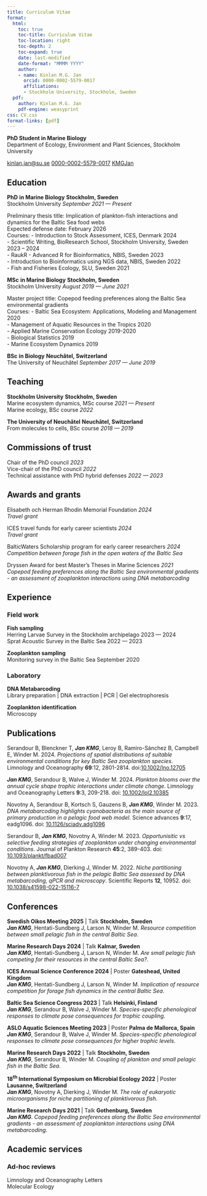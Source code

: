 ```yaml
---
title: Curriculum Vitae
format: 
  html:
    toc: true
    toc-title: Curriculum Vitae
    toc-location: right
    toc-depth: 2
    toc-expand: true
    date: last-modified
    date-format: "MMMM YYYY"
    author:
    - name: Kinlan M.G. Jan
      orcid: 0000-0002-5579-0017
      affiliations:
      - Stockholm University, Stockholm, Sweden
  pdf:
    author: Kinlan M.G. Jan
    pdf-engine: weasyprint
css: CV.css
format-links: [pdf]
---
```


::: {.print-only .contact-block}
**PhD Student in Marine Biology** <br>
Department of Ecology, Environment and Plant Sciences, Stockholm University

[kinlan.jan@su.se](mailto:kinlan.jan@su.se){.email}
[0000-0002-5579-0017](https://orcid.org/0000-0002-5579-0017){.orcid}
[KMGJan](https://github.com/KMGJan){.github}
:::


## Education 

[[[**PhD**]{.educationtitle} **in Marine Biology**]{.edu} [**Stockholm, Sweden**]{.cvlocation}]{.cvcontainer} <br>
[Stockholm University [*September 2021 --- Present*]{.cvdate}]{.cvcontainer}

[Preliminary thesis title:]{.subedu} [Implication of plankton-fish interactions and dynamics for the Baltic Sea food webs]{.course}
<br>
[Expected defense date:]{.subedu} [February 2026]{.course}
<br>
[[Courses:]{.subedu}
[- Introduction to Stock Assessment, ICES, Denmark]{.courseList1} [2024]{.coursedate} <br>
[- Scientific Writing, BioResearch School, Stockholm University, Sweden]{.courseList} [2023 -- 2024]{.coursedate} <br>
[- RaukR - Advanced R for Bioinformatics, NBIS, Sweden]{.courseList} [2023]{.coursedate} <br>
[- Introduction to Bioinformatics using NGS data, NBIS, Sweden]{.courseList} [2022]{.coursedate} <br>
[- Fish and Fisheries Ecology, SLU, Sweden]{.courseList} [2021]{.coursedate}]{.no-print}

[[[**MSc**]{.educationtitle} **in Marine Biology**]{.edu} [**Stockholm, Sweden**]{.cvlocation}]{.cvcontainer} <br>
[Stockholm University [*August 2019 --- June 2021*]{.cvdate}]{.cvcontainer}

[Master project title:]{.subedu} [Copepod feeding preferences along the Baltic Sea environmental gradients]{.course}
<br>
[[Courses:]{.subedu}
[- Baltic Sea Ecosystem: Applications, Modeling and Management]{.courseList1} [2020]{.coursedate} <br>
[- Management of Aquatic Resources in the Tropics]{.courseList} [2020]{.coursedate} <br>
[- Applied Marine Conservation Ecology]{.courseList} [2019-2020]{.coursedate} <br>
[- Biological Statistics]{.courseList} [2019]{.coursedate} <br>
[- Marine Ecosystem Dynamics]{.courseList} [2019]{.coursedate} ]{.no-print}

[[[**BSc**]{.educationtitle} **in Biology**]{.edu} [**Neuchâtel, Switzerland**]{.cvlocation}]{.cvcontainer} <br>
[The University of Neuchâtel [*September 2017 --- June 2019*]{.cvdate}]{.cvcontainer}


## Teaching

[**Stockholm University** [**Stockholm, Sweden**]{.cvlocation}]{.cvcontainer} <br>
[Marine ecosystem dynamics, [MSc]{.educationtitle} course]{.edu} [*2021 --- Present*]{.cvdate} <br>
[Marine ecology, [BSc]{.educationtitle} course]{.edu} [*2022*]{.cvdate}

[**The University of Neuchâtel** [**Neuchâtel, Switzerland**]{.cvlocation}]{.cvcontainer} <br> [From molecules to cells, [BSc]{.educationtitle} course]{.edu} [*2018 --- 2019*]{.cvdate}


## Commissions of trust

[Chair of the [PhD]{.educationtitle} council]{.edu} [*2023*]{.cvdate} <br>
[Vice-chair of the [PhD]{.educationtitle} council]{.edu} [*2022*]{.cvdate} <br>
[Technical assistance with [PhD]{.educationtitle} hybrid defenses]{.edu} [*2022 --- 2023*]{.cvdate}


## Awards and grants

Elisabeth och Herman Rhodin Memorial Foundation [*2024*]{.cvdate} <br> [*Travel grant*]{.edu}

ICES travel funds for early career scientists [*2024*]{.cvdate} <br> [*Travel grant*]{.edu}

BalticWaters Scholarship program for early career researchers [*2024*]{.cvdate} <br> [*Competition between forage fish in the open waters of the Baltic Sea*]{.edu}

Dryssen Award for best Master's Theses in Marine Sciences [*2021*]{.cvdate} <br> [*Copepod feeding preferences along the Baltic Sea environmental gradients - an assessment of zooplankton interactions using DNA metabarcoding*]{.edu}


## Experience

### Field work

**Fish sampling** <br>
[Herring Larvae Survey in the Stockholm archipelago]{.edu} [2023 --- 2024]{.cvdate} <br>
[Sprat Acoustic Survey in the Baltic Sea]{.edu} [2022 --- 2023]{.cvdate}

**Zooplankton sampling** <br>
[Monitoring survey in the Baltic Sea]{.edu} [September 2020]{.cvdate}

### Laboratory

**DNA Metabarcoding** <br>
[Library preparation | DNA extraction | PCR | Gel electrophoresis]{.pubtitle}

**Zooplankton identification** <br>
[Microscopy]{.pubtitle}


## Publications

Serandour B, Blenckner T, ***Jan KMG***, Leroy B, Ramiro-Sánchez B, Campbell E, Winder M. 2024. [*Projections of spatial distributions of suitable environmental conditions for key Baltic Sea zooplankton species*]{.pubtitle}. Limnology and Oceanography **69**:12, 2801-2814. doi:[10.1002/lno.12705](https://doi.org/10.1002/lno.12705){.doi target=_blank}

***Jan KMG***, Serandour B, Walve J, Winder M. 2024. [*Plankton blooms over the annual cycle shape trophic interactions under climate change*]{.pubtitle}. Limnology and Oceanography Letters **9**:3, 209-218. doi: [10.1002/lol2.10385](https://doi.org/10.1002/lol2.10385){.doi target=_blank}

Novotny A, Serandour B, Kortsch S, Gauzens B, ***Jan KMG***, Winder M. 2023. [*DNA metabarcoding highlights cyanobacteria as the main source of primary production in a pelagic food web model*]{.pubtitle}. Science advances **9**:17, eadg1096. doi: [10.1126/sciadv.adg1096](https://doi.org/10.1126/sciadv.adg1096){.doi target=_blank}

Serandour B, ***Jan KMG***, Novotny A, Winder M. 2023. [*Opportunisitic vs selective feeding strategies of zooplankton under changing environmental conditions*]{.pubtitle}. Journal of Plankton Research **45**:2, 389-403. doi: [10.1093/plankt/fbad007](https://doi.org/10.1093/plankt/fbad007){.doi target=_blank}

Novotny A, ***Jan KMG***, Dierking J, Winder M. 2022. [*Niche partitioning between planktivorous fish in the pelagic Baltic Sea assessed by DNA metabarcoding, qPCR and microscopy*]{.pubtitle}. Scientific Reports **12**, 10952. doi: [10.1038/s41598-022-15116-7](https://doi.org/10.1038/s41598-022-15116-7){.doi target=_blank}


## Conferences

[**Swedish Oikos Meeting 2025** | Talk [**Stockholm, Sweden**]{.cvlocation}]{.cvcontainer} <br>
***Jan KMG***, Hentati-Sundberg J, Larson N, Winder M. [*Resource competition between small pelagic fish in the central Baltic Sea*]{.pubtitle}.

[**Marine Research Days 2024** | Talk [**Kalmar, Sweden**]{.cvlocation}]{.cvcontainer} <br>
***Jan KMG***, Hentati-Sundberg J, Larson N, Winder M. [*Are small pelagic fish competing for their resources in the central Baltic Sea?*]{.pubtitle}.

[**ICES Annual Science Conference 2024** | Poster [**Gateshead, United Kingdom**]{.cvlocation}]{.cvcontainer} <br>
***Jan KMG***, Hentati-Sundberg J, Larson N, Winder M. [*Implication of resource competition for forage fish dynamics in the central Baltic Sea*]{.pubtitle}.

[**Baltic Sea Science Congress 2023** | Talk [**Helsinki, Finland**]{.cvlocation}]{.cvcontainer} <br>
***Jan KMG***, Serandour B, Walve J, Winder M. [*Species-specific phenological responses to climate pose consequences for trophic coupling*]{.pubtitle}.

[**ASLO Aquatic Sciences Meeting 2023** | Poster [**Palma de Mallorca, Spain**]{.cvlocation}]{.cvcontainer} <br>
***Jan KMG***, Serandour B, Walve J, Winder M. [*Species-specific phenological responses to climate pose consequences for higher trophic levels*]{.pubtitle}.

[**Marine Research Days 2022** | Talk [**Stockholm, Sweden**]{.cvlocation}]{.cvcontainer} <br>
***Jan KMG***, Serandour B, Winder M. [*Coupling of plankton and small pelagic fish in the Baltic Sea*]{.pubtitle}.

[**18^th^ International Symposium on Microbial Ecology 2022** | Poster [**Lausanne, Switzerland**]{.cvlocation}]{.cvcontainer} <br>
***Jan KMG***, Novotny A, Dierking J, Winder M. [*The role of eukaryotic microorganisms for niche partitioning of planktivorous fish*]{.pubtitle}.

[**Marine Research Days 2021** | Talk [**Gothenburg, Sweden**]{.cvlocation}]{.cvcontainer} <br>
***Jan KMG***. [*Copepod feeding preferences along the Baltic Sea environmental gradients - an assessment of zooplankton interactions using DNA metabarcoding*]{.pubtitle}.

## Academic services

### Ad-hoc reviews

[Limnology and Oceanography Letters]{.pubtitle} <br>
[Molecular Ecology]{.pubtitle}